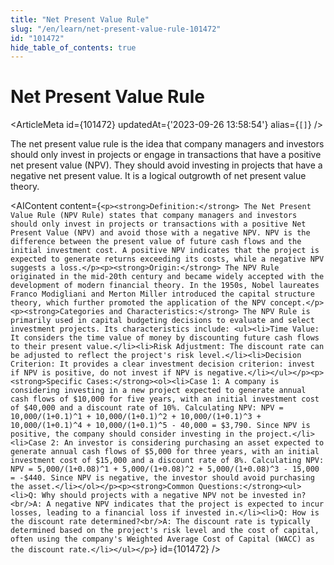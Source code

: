 ```yaml
---
title: "Net Present Value Rule"
slug: "/en/learn/net-present-value-rule-101472"
id: "101472"
hide_table_of_contents: true
---
```



# Net Present Value Rule

<ArticleMeta id={101472} updatedAt={'2023-09-26 13:58:54'} alias={`[]`} />
<div className='border-solid border-b border-t-0 my-4 border-[var(--ifm-color-gray-300)]' />

The net present value rule is the idea that company managers and investors should only invest in projects or engage in transactions that have a positive net present value (NPV). They should avoid investing in projects that have a negative net present value. It is a logical outgrowth of net present value theory.

<AIContent content={`<p><strong>Definition:</strong> The Net Present Value Rule (NPV Rule) states that company managers and investors should only invest in projects or transactions with a positive Net Present Value (NPV) and avoid those with a negative NPV. NPV is the difference between the present value of future cash flows and the initial investment cost. A positive NPV indicates that the project is expected to generate returns exceeding its costs, while a negative NPV suggests a loss.</p><p><strong>Origin:</strong> The NPV Rule originated in the mid-20th century and became widely accepted with the development of modern financial theory. In the 1950s, Nobel laureates Franco Modigliani and Merton Miller introduced the capital structure theory, which further promoted the application of the NPV concept.</p><p><strong>Categories and Characteristics:</strong> The NPV Rule is primarily used in capital budgeting decisions to evaluate and select investment projects. Its characteristics include: <ul><li>Time Value: It considers the time value of money by discounting future cash flows to their present value.</li><li>Risk Adjustment: The discount rate can be adjusted to reflect the project's risk level.</li><li>Decision Criterion: It provides a clear investment decision criterion: invest if NPV is positive, do not invest if NPV is negative.</li></ul></p><p><strong>Specific Cases:</strong><ol><li>Case 1: A company is considering investing in a new project expected to generate annual cash flows of $10,000 for five years, with an initial investment cost of $40,000 and a discount rate of 10%. Calculating NPV: NPV = 10,000/(1+0.1)^1 + 10,000/(1+0.1)^2 + 10,000/(1+0.1)^3 + 10,000/(1+0.1)^4 + 10,000/(1+0.1)^5 - 40,000 = $3,790. Since NPV is positive, the company should consider investing in the project.</li><li>Case 2: An investor is considering purchasing an asset expected to generate annual cash flows of $5,000 for three years, with an initial investment cost of $15,000 and a discount rate of 8%. Calculating NPV: NPV = 5,000/(1+0.08)^1 + 5,000/(1+0.08)^2 + 5,000/(1+0.08)^3 - 15,000 = -$440. Since NPV is negative, the investor should avoid purchasing the asset.</li></ol></p><p><strong>Common Questions:</strong><ul><li>Q: Why should projects with a negative NPV not be invested in?<br/>A: A negative NPV indicates that the project is expected to incur losses, leading to a financial loss if invested in.</li><li>Q: How is the discount rate determined?<br/>A: The discount rate is typically determined based on the project's risk level and the cost of capital, often using the company's Weighted Average Cost of Capital (WACC) as the discount rate.</li></ul></p>`} id={101472} />

